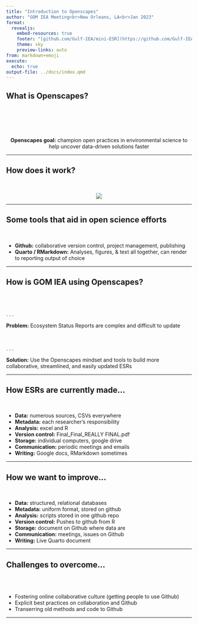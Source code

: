 ```yaml
---
title: "Introduction to Openscapes"
author: "GOM IEA Meeting<br>New Orleans, LA<br>Jan 2023"
format: 
  revealjs:
    embed-resources: true
    footer: "[github.com/Gulf-IEA/mini-ESR](https://github.com/Gulf-IEA/mini-ESR)&nbsp;&nbsp;&nbsp;"
    theme: sky
    preview-links: auto
from: markdown+emoji
execute:
  echo: true
output-file: ../docs/index.qmd
---
```


## What is Openscapes?

<br/> <br/> <br/> <br/>

::: {style="text-align: center"}
**Openscapes goal:** champion open practices in environmental science to help uncover data-driven solutions faster
:::

------------------------------------------------------------------------

## How does it work?

<br/>

::: {.absolute top="10%" left="0" width="1031" height="529"}
::: {style="text-align: center"}
![](Intro%20to%20openscapes%20presentation_files/openscapes%20logo.png)
:::
:::

------------------------------------------------------------------------

## Some tools that aid in open science efforts

<br/>

::: incremental
-   **Github:** collaborative version control, project management, publishing
-   **Quarto / RMarkdown:** Analyses, figures, & text all together, can render to reporting output of choice
:::

------------------------------------------------------------------------

## How is GOM IEA using Openscapes?

<br/> <br/>

. . .

**Problem:** Ecosystem Status Reports are complex and difficult to update

<br/>

. . .

**Solution:** Use the Openscapes mindset and tools to build more collaborative, streamlined, and easily updated ESRs

------------------------------------------------------------------------

## How ESRs are currently made...

<br/>

::: incremental
-   **Data:** numerous sources, CSVs everywhere
-   **Metadata:** each researcher's responsibility
-   **Analysis:** excel and R
-   **Version control:** Final_Final_REALLY FINAL.pdf
-   **Storage:** individual computers, google drive
-   **Communication:** periodic meetings and emails
-   **Writing:** Google docs, RMarkdown sometimes
:::

------------------------------------------------------------------------

## How we want to improve...

<br/>

::: incremental
-   **Data:** structured, relational databases
-   **Metadata:** uniform format, stored on github
-   **Analysis:** scripts stored in one github repo
-   **Version control:** Pushes to github from R
-   **Storage:** document on Github where data are
-   **Communication:** meetings, issues on Github
-   **Writing:** Live Quarto document
:::

------------------------------------------------------------------------

## Challenges to overcome...

<br/> <br/>

::: incremental
-   Fostering online collaborative culture (getting people to use Github)
-   Explicit best practices on collaboration and Github
-   Transerring old methods and code to Github
:::

------------------------------------------------------------------------
